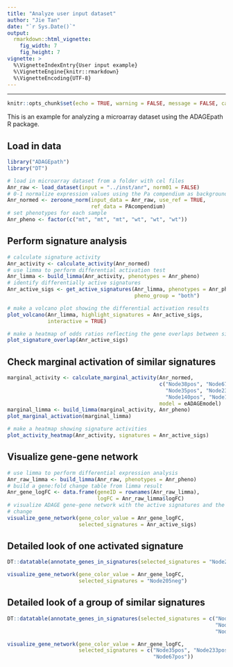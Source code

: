 ```yaml
---
title: "Analyze user input dataset"
author: "Jie Tan"
date: "`r Sys.Date()`"
output:
  rmarkdown::html_vignette:
    fig_width: 7
    fig_height: 7
vignette: >
  %\VignetteIndexEntry{User input example}
  %\VignetteEngine{knitr::rmarkdown}
  %\VignetteEncoding{UTF-8}
---
```

---

```r
knitr::opts_chunk$set(echo = TRUE, warning = FALSE, message = FALSE, cache = FALSE)
```
This is an example for analyzing a microarray dataset using the ADAGEpath R
package.

## Load in data 
```r
library("ADAGEpath")
library("DT")

# load in microarray dataset from a folder with cel files
Anr_raw <- load_dataset(input = "../inst/anr", norm01 = FALSE)
# 0-1 normalize expression values using the Pa compendium as background
Anr_normed <- zeroone_norm(input_data = Anr_raw, use_ref = TRUE,
                           ref_data = PAcompendium)
# set phenotypes for each sample
Anr_pheno <- factor(c("mt", "mt", "mt", "wt", "wt", "wt"))
```

## Perform signature analysis
```r
# calculate signature activity
Anr_activity <- calculate_activity(Anr_normed)
# use limma to perform differential activation test
Anr_limma <- build_limma(Anr_activity, phenotypes = Anr_pheno)
# identify differentially active signatures
Anr_active_sigs <- get_active_signatures(Anr_limma, phenotypes = Anr_pheno,
                                         pheno_group = "both")
```

```r
# make a volcano plot showing the differential activation results
plot_volcano(Anr_limma, highlight_signatures = Anr_active_sigs,
             interactive = TRUE)
```

```r
# make a heatmap of odds ratios reflecting the gene overlaps between signatures
plot_signature_overlap(Anr_active_sigs)
```

## Check marginal activation of similar signatures
```r
marginal_activity <- calculate_marginal_activity(Anr_normed,
                                                 c("Node38pos", "Node67pos",
                                                   "Node35pos", "Node233pos",
                                                   "Node140pos", "Node158neg"),
                                                 model = eADAGEmodel)
marginal_limma <- build_limma(marginal_activity, Anr_pheno)
plot_marginal_activation(marginal_limma)
```

```r
# make a heatmap showing signature activities
plot_activity_heatmap(Anr_activity, signatures = Anr_active_sigs)
```

## Visualize gene-gene network
```r
# use limma to perform differential expression analysis
Anr_raw_limma <- build_limma(Anr_raw, phenotypes = Anr_pheno)
# build a gene:fold change table from limma result
Anr_gene_logFC <- data.frame(geneID = rownames(Anr_raw_limma),
                             logFC = Anr_raw_limma$logFC)
# visualize ADAGE gene-gene network with the active signatures and the gene fold
# change
visualize_gene_network(gene_color_value = Anr_gene_logFC, 
                       selected_signatures = Anr_active_sigs)
```

## Detailed look of one activated signature
```r
DT::datatable(annotate_genes_in_signatures(selected_signatures = "Node205neg"))
```

```r
visualize_gene_network(gene_color_value = Anr_gene_logFC,
                       selected_signatures = "Node205neg")
```

## Detailed look of a group of similar signatures
```r
DT::datatable(annotate_genes_in_signatures(selected_signatures = c("Node35pos",
                                                                   "Node233pos",
                                                                   "Node67pos")))
```

```r
visualize_gene_network(gene_color_value = Anr_gene_logFC,
                       selected_signatures = c("Node35pos", "Node233pos",
                                               "Node67pos"))
```

